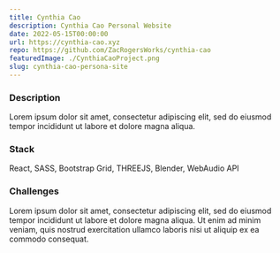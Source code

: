 ```yaml
---
title: Cynthia Cao
description: Cynthia Cao Personal Website
date: 2022-05-15T00:00:00
url: https://cynthia-cao.xyz
repo: https://github.com/ZacRogersWorks/cynthia-cao
featuredImage: ./CynthiaCaoProject.png
slug: cynthia-cao-persona-site
---
```


### Description

Lorem ipsum dolor sit amet, consectetur adipiscing elit, sed do eiusmod tempor incididunt ut labore et dolore magna aliqua.

### Stack

React, SASS, Bootstrap Grid, THREEJS, Blender, WebAudio API

### Challenges

Lorem ipsum dolor sit amet, consectetur adipiscing elit, sed do eiusmod tempor incididunt ut labore et dolore magna aliqua. Ut enim ad minim veniam, quis nostrud exercitation ullamco laboris nisi ut aliquip ex ea commodo consequat. 


